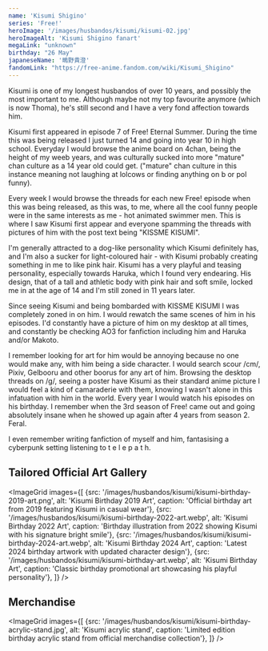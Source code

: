 ```yaml
---
name: 'Kisumi Shigino'
series: 'Free!'
heroImage: '/images/husbandos/kisumi/kisumi-02.jpg'
heroImageAlt: 'Kisumi Shigino fanart'
megaLink: "unknown"
birthday: "26 May"
japaneseName: '鴫野貴澄'
fandomLink: "https://free-anime.fandom.com/wiki/Kisumi_Shigino"
---
```

Kisumi is one of my longest husbandos of over 10 years, and possibly the most important to me. Although maybe not my top favourite anymore (which is now Thoma), he's still second and I have a very fond affection towards him.

Kisumi first appeared in episode 7 of Free! Eternal Summer. During the time this was being released I just turned 14 and going into year 10 in high school. Everyday I would browse the anime board on 4chan, being the height of my weeb years, and was culturally sucked into more "mature" chan culture as a 14 year old could get. ("mature" chan culture in this instance meaning not laughing at lolcows or finding anything on b or pol funny). 

Every week I would browse the threads for each new Free! episode when this was being released, as this was, to me, where all the cool funny people were in the same interests as me - hot animated swimmer men. This is where I saw Kisumi first appear and everyone spamming the threads with pictures of him with the post text being "KISSME KISUMI". 

I'm generally attracted to a dog-like personality which Kisumi definitely has, and I'm also a sucker for light-coloured hair - with Kisumi probably creating something in me to like pink hair. Kisumi has a very playful and teasing personality, especially towards Haruka, which I found very endearing. His design, that of a tall and athletic body with pink hair and soft smile, locked me in at the age of 14 and I'm still zoned in 11 years later. 


<YouTube id="https://www.youtube.com/watch?v=HA-YC6WS-So" />

Since seeing Kisumi and being bombarded with KISSME KISUMI I was completely zoned in on him. I would rewatch the same scenes of him in his episodes. I'd constantly have a picture of him on my desktop at all times, and constantly be checking AO3 for fanfiction including him and Haruka and/or Makoto.

I remember looking for art for him would be annoying because no one would make any, with him being a side character. I would search scour /cm/, Pixiv, Gelbooru and other boorus for any art of him. Browsing the desktop threads on /g/, seeing a poster have Kisumi as their standard anime picture I would feel a kind of camaraderie with them, knowing I wasn't alone in this infatuation with him in the world. Every year I would watch his episodes on his birthday. I remember when the 3rd season of Free! came out and going absolutely insane when he showed up again after 4 years from season 2. Feral.

I even remember writing fanfiction of myself and him, fantasising a cyberpunk setting listening to t e l e p a t h. 

## Tailored Official Art Gallery


<ImageGrid images={[
    {src: '/images/husbandos/kisumi/kisumi-birthday-2019-art.png', alt: 'Kisumi Birthday 2019 Art', caption: 'Official birthday art from 2019 featuring Kisumi in casual wear'},
    {src: '/images/husbandos/kisumi/kisumi-birthday-2022-art.webp', alt: 'Kisumi Birthday 2022 Art', caption: 'Birthday illustration from 2022 showing Kisumi with his signature bright smile'},
    {src: '/images/husbandos/kisumi/kisumi-birthday-2024-art.webp', alt: 'Kisumi Birthday 2024 Art', caption: 'Latest 2024 birthday artwork with updated character design'},
    {src: '/images/husbandos/kisumi/kisumi-birthday-art.webp', alt: 'Kisumi Birthday Art', caption: 'Classic birthday promotional art showcasing his playful personality'},
]} />

## Merchandise

<ImageGrid images={[
    {src: '/images/husbandos/kisumi/kisumi-birthday-acrylic-stand.jpg', alt: 'Kisumi acrylic stand', caption: 'Limited edition birthday acrylic stand from official merchandise collection'},
]} />
